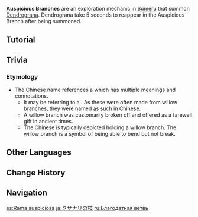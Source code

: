 {{Terminology Infobox
|image        = Auspicious Branch.png
|type         = Exploration
|region       = Sumeru
}}
'''Auspicious Branches''' are an exploration mechanic in [[Sumeru]] that summon [[Dendrograna]]. Dendrograna take 5 seconds to reappear in the Auspicious Branch after being summoned.

==Tutorial==
{{Tutorial|Dendrogranum...}}

==Trivia==
===Etymology===
* The Chinese name references a {{Lang|willow branch|zh=杨枝|zh_rm=yángzhī}} which has multiple meanings and connotations.
** It may be referring to a {{Lang|{{w|teeth-cleaning twig}}|sa=दन्तकाष्ठ|sa_rm=dantakāṣṭha|sa_lit=tooth wood}}. As these were often made from willow branches, they were named as such in Chinese.
** A willow branch was customarily broken off and offered as a farewell gift in ancient times.
** The Chinese {{w|Guanyin}} is typically depicted holding a willow branch. The willow branch is a symbol of being able to bend but not break.
<!--*** She is also typically depicted holding a {{Lang|vase|zh=净瓶|zh_rm=jìngpíng|sa=कळश|sa_rm=kaḷaśa}} of pure water or {{w|amrita}} (called {{Lang|"sweet dew"|zh=甘露水}}) which she sprinkles with the willow branch and is said to be able to bring peace to mankind, among other powers.
*** The willow branch and dew is referenced in the Chinese name of the dessert {{Lang|{{w|mango pomelo sago}}|zh=杨枝甘露|zh_lit=willow branch amrita}}.-->

==Other Languages==
{{Other Languages
|en      = Auspicious Branch
|zhs     = 祥草杨枝
|zhs_rm  = Xiángcǎo Yángzhī
|zht     = 祥草楊枝
|zht_rm  = Xiángcǎo Yángzhī
|zh_tl   = Lucky-Grass Willow Branch
|zh_note = {{zh|祥草|rm=Xiángcǎo}} refers to [[Kusanali]] ({{zh|小吉祥草王|rm=Xiǎo Jíxiángcǎo Wáng|lit=Little Lucky-Grass Monarch}}).
|ja      = クサナリの枝
|ja_rm   = Kusanari no Eda
|ja_tl   = Branch of Kusanali
|ko      = 상서로운 가지
|ko_tl   = Auspicious Branch
|es      = Rama auspiciosa
|es_tl   = Auspicious Branch
|fr      = Branche auspicieuse
|ru      = Благодатная ветвь
|ru_tl   = Blessed Branch
|th      = Auspicious Branch
|vi      = Cây Cỏ May Mắn
|vi_tl   = 
|de      = Verheißungsvollen Zweige
|de_tl   = Auspicious Branches
|id      = Auspicious Branch
|pt      = Galho Auspicioso
|pt_tl   = Auspicious Branch
|tr      = Uğurlu Dallar
|tr_tl   = Auspicious Branches
|it      = Ramo del buon auspicio
|it_tl   = 
}}

==Change History==
{{Change History|3.0}}
<!--
==References==
{{Reflist}}
-->
==Navigation==
{{Exploration Navbox|Sumeru}}

[[es:Rama auspiciosa]]
[[ja:クサナリの枝]]
[[ru:Благодатная ветвь]]